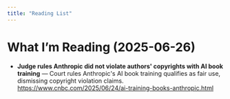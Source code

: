```yaml
---
title: "Reading List"
---
```


# What I’m Reading (2025-06-26)

- **Judge rules Anthropic did not violate authors' copyrights with AI book training** — Court rules Anthropic's AI book training qualifies as fair use, dismissing copyright violation claims.  
  <https://www.cnbc.com/2025/06/24/ai-training-books-anthropic.html>
